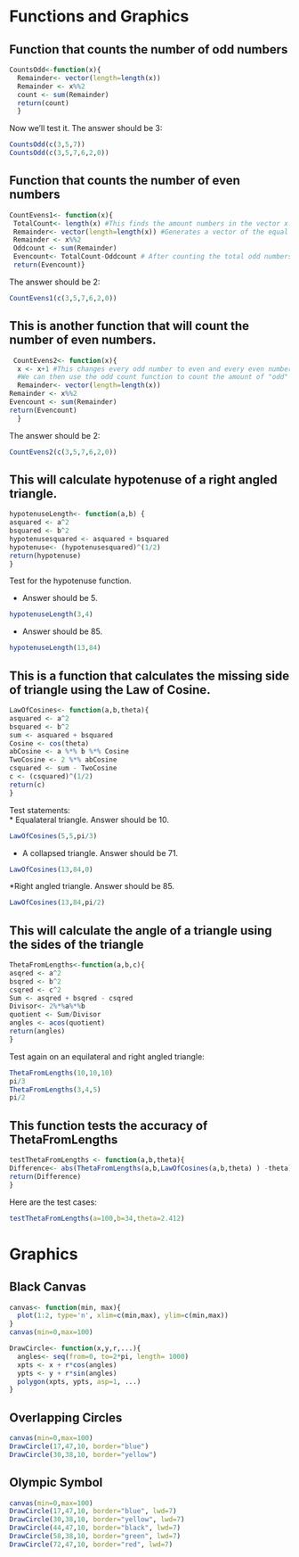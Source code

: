 Functions and Graphics
========================================
## Function that counts the number of odd numbers
```r
CountsOdd<-function(x){
  Remainder<- vector(length=length(x))
  Remainder <- x%%2
  count <- sum(Remainder)
  return(count)
  }
```

Now we'll test it.  The answer should be 3:
```r
CountsOdd(c(3,5,7))
CountsOdd(c(3,5,7,6,2,0))
```

## Function that counts the number of even numbers
```r
CountEvens1<- function(x){
 TotalCount<- length(x) #This finds the amount numbers in the vector x.
 Remainder<- vector(length=length(x)) #Generates a vector of the equal length as x.
 Remainder <- x%%2 
 Oddcount <- sum(Remainder) 
 Evencount<- TotalCount-Oddcount # After counting the total odd numbers in the vector, the function will subtract that amount from the total. If a number is not odd, it must be even. Therefore, the numbers not counted must be even.
 return(Evencount)}
```

The answer should be 2:
``` r
CountEvens1(c(3,5,7,6,2,0))
```

## This is another function that will count the number of even numbers.
```r
 CountEvens2<- function(x){
  x <- x+1 #This changes every odd number to even and every even number to odd.
  #We can then use the odd count function to count the amount of "odd" numbers.
  Remainder<- vector(length=length(x))
Remainder <- x%%2
Evencount <- sum(Remainder)
return(Evencount)
  }
```

The answer should be 2:
``` r
CountEvens2(c(3,5,7,6,2,0))
```

## This will calculate hypotenuse of a right angled triangle.
```r
hypotenuseLength<- function(a,b) {
asquared <- a^2
bsquared <- b^2
hypotenusesquared <- asquared + bsquared
hypotenuse<- (hypotenusesquared)^(1/2)
return(hypotenuse)
}
```

Test for the hypotenuse function.

* Answer should be 5.
```r
hypotenuseLength(3,4)
```

* Answer should be 85.
```r
hypotenuseLength(13,84)
```
 
## This is a function that calculates the missing side of triangle using the Law of Cosine. 
```r
LawOfCosines<- function(a,b,theta){
asquared <- a^2
bsquared <- b^2
sum <- asquared + bsquared
Cosine <- cos(theta)
abCosine <- a %*% b %*% Cosine
TwoCosine <- 2 %*% abCosine
csquared <- sum - TwoCosine
c <- (csquared)^(1/2)
return(c)
}
```

Test statements:    
* Equalateral triangle.  Answer should be 10.

```r
LawOfCosines(5,5,pi/3)
```

* A collapsed triangle. Answer should be 71.
```r
LawOfCosines(13,84,0)
```

*Right angled triangle. Answer should be 85.
```r
LawOfCosines(13,84,pi/2)
```

## This will calculate the angle of a triangle using the sides of the triangle 
```r
ThetaFromLengths<-function(a,b,c){
asqred <- a^2
bsqred <- b^2
csqred <- c^2
Sum <- asqred + bsqred - csqred
Divisor<- 2%*%a%*%b
quotient <- Sum/Divisor
angles <- acos(quotient)
return(angles)
}
```

Test again on an equilateral and right angled triangle: 
```r
ThetaFromLengths(10,10,10)
pi/3
ThetaFromLengths(3,4,5)
pi/2
```
 
## This function tests the accuracy of ThetaFromLengths
```r
testThetaFromLengths <- function(a,b,theta){
Difference<- abs(ThetaFromLengths(a,b,LawOfCosines(a,b,theta) ) -theta) 
return(Difference)
}

```

Here are the test cases:
```r
testThetaFromLengths(a=100,b=34,theta=2.412)
```

Graphics
==================

## Black Canvas
```r
canvas<- function(min, max){
  plot(1:2, type='n', xlim=c(min,max), ylim=c(min,max))
}
canvas(min=0,max=100) 
```

```r
DrawCircle<- function(x,y,r,...){
  angles<- seq(from=0, to=2*pi, length= 1000)
  xpts <- x + r*cos(angles)
  ypts <- y + r*sin(angles)
  polygon(xpts, ypts, asp=1, ...)
}
```

## Overlapping Circles
```r
canvas(min=0,max=100)
DrawCircle(17,47,10, border="blue") 
DrawCircle(30,38,10, border="yellow") 
```

## Olympic Symbol
```r
 
canvas(min=0,max=100)
DrawCircle(17,47,10, border="blue", lwd=7) 
DrawCircle(30,38,10, border="yellow", lwd=7)   
DrawCircle(44,47,10, border="black", lwd=7)
DrawCircle(58,38,10, border="green", lwd=7) 
DrawCircle(72,47,10, border="red", lwd=7)

```

